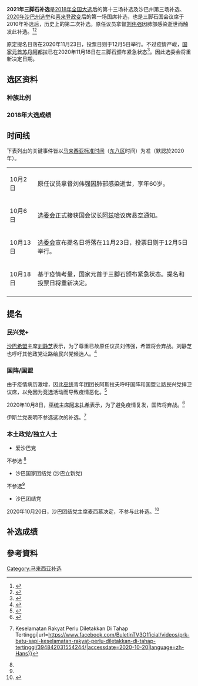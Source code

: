 {{future election}}
{{Infobox Election
| election_name = 2020年马来西亚下议院三脚石补选
| country = Malaysia
| type = <!--Please do not change this-->presidential<!-- For by-elections the infobox works better if classed as presidential-->
| ongoing = no
| previous_election = 2020年仕林补选
| previous_year = 2020
| next_election = 2021年宜力补选
| next_year = 2021
| seats_for_election = 1
| election_date = 未定
| image1 = <span style="line-height:150px; vertical-align:center; text-align:center; color:{{Party meta/color/民族复兴党}}; font-size:30px;"> '''WARISAN'''</span>
| candidate1 = 待定
| alliance1 = [[民兴党|民兴党]]+
| color1 = AEF0FD
| party1= [[民兴党|民兴党]]
| popular_vote1 = 
| percentage1 = 
| image2 = <span style="line-height:150px; vertical-align:center; text-align:center; color:navy; font-size:30px;"> '''PN'''</span>
| candidate2 = 待定
| alliance2 = [[国盟|国盟]]
| colour2 = 000080
| party2 = 
| popular_vote2 = 
| percentage2 = 
| image3 = <span style="line-height:150px; vertical-align:center; text-align:center; color:gray; font-size:30px;"> '''IND'''</span>
| candidate3 = 待定
| alliance3 = 
| party3 = 
| colour3 = C0C0C0
| popular_vote3 = 
| percentage3 = 
| title =三脚石国会议员
| before_election = [[刘伟强_(马来西亚)|刘伟强]]
| before_party = [[民兴党|民兴党]]
| after_election = 
| after_party =  
| map_image         = 
| map_size          = 250px
| map_alt           = 
| map               = 
| map_caption = 
}}
'''2021年三脚石补选'''是[[2018年马来西亚大选|2018年全国大选]]后的第十三场补选及沙巴州第三场补选、[[2020年沙巴州选举|2020年沙巴州选举]]和[[喜来登政变|喜来登政变]]后的第一场国席补选，也是三脚石国会议席于2010年补选后，历史上的第二次补选。原任议员拿督[[刘伟强_(马来西亚)|刘伟强]]因肺部感染逝世而触发此补选。<ref>{{Cite news|url=https://m.malaysiakini.com/news/544895|title=前首相署部长刘伟强病逝，享年60岁|accessdate=2020-10-02|author=|date=2020-10-02|publisher=当今大马|archive-date=2020-10-09|archive-url=https://web.archive.org/web/20201009030954/https://m.malaysiakini.com/news/544895|dead-url=no}}</ref><ref>{{cite news|title=刘伟强逝世享年60岁 · 三脚石国席或迎来补选|url=https://www.bernama.com/man/news.php?id=1885726|date=2020-10-02|publisher=马新社}}</ref>

原定提名日落在2020年11月23日，投票日则于12月5日举行。不过疫情严峻，[[马来西亚最高元首|国家元首]][[苏丹阿都拉|苏丹阿都拉]]已在2020年11月18日在三脚石颁布紧急状态<ref>{{Cite web|title=元首颁紧急状态 三脚石国席补选展延|url=https://www.kwongwah.com.my/20201118/%e5%85%83%e9%a6%96%e9%a2%81%e7%b4%a7%e6%80%a5%e7%8a%b6%e6%80%81-%e4%b8%89%e8%84%9a%e7%9f%b3%e5%9b%bd%e5%b8%ad%e8%a1%a5%e9%80%89%e5%b1%95%e5%bb%b6/|accessdate=2021-01-08|work=光华网|language=en-US|archive-date=2020-11-30|archive-url=https://web.archive.org/web/20201130093139/https://www.kwongwah.com.my/20201118/%e5%85%83%e9%a6%96%e9%a2%81%e7%b4%a7%e6%80%a5%e7%8a%b6%e6%80%81-%e4%b8%89%e8%84%9a%e7%9f%b3%e5%9b%bd%e5%b8%ad%e8%a1%a5%e9%80%89%e5%b1%95%e5%bb%b6/|dead-url=no}}</ref>。因此选委会将重新决定日期。

==选区资料==
===种族比例===
{{Pie chart|thumb=left|caption=三脚石国席各族选民数量|label1=[[马来西亚马来人|巫裔]]|value1=20|color1=green|label2=[[馬來西亞華人|华裔]]|value2=31|color2=red|label3=沙巴原住民|value3=39|color3=blue|label4=其他|value4=10|color4=yellow}}

===2018年大选成绩===
{{MASelec/top|Malaysia|2018|三脚石 (国会议席)|三脚石|percent=yes|change=yes}}
{{MASelec||WARISAN|[[刘伟强_(马来西亚)|刘伟强]]|12,976|55.78|+ 55.78}}
{{MASelec||BN|[[曾道玲|曾道玲]]|8,357|35.93|- 21.51}}
{{MASelec||AMANAH|韩扎阿都拉|980|4.21|+ 4.21}}
{{MASelec||PAS|诺莎柄苏|948|4.08|- 36.68}}
{{MASelec/total|有效选票|23,261| 100.00}}
{{MASelec/total|废票|655|}}
{{MASelec/total|未归还选票|113|}}
{{MASelec/total|投票率|24,029|73.77}}
{{MASelec/total|选民人数|32,574|}}
{{MASelec/total|多数票|4,619|19.86}}
{{MASelec/gain||WARISAN|BN|?}}
{{MASelec/source|hide={{cite web|url=http://www.federalgazette.agc.gov.my/outputp/pub_20180504_P.U.%20%28B%29%20246.pdf|title=His Majesty's Government Gazette - Notice of Contested Election, Parliament for the State of Sabah [P.U. (B) 246/2018]|date=3 May 2018|publisher=Attorney General's Chambers of Malaysia|accessdate=2018-08-01}}{{Dead link|date=June 2020 |bot=InternetArchiveBot |fix-attempted=yes }}
{{cite web|url=http://www.federalgazette.agc.gov.my/outputp/pub_20180530_P.U.%20%28B%29%20320.pdf|archive-url=https://web.archive.org/web/20191229000311/http://www.federalgazette.agc.gov.my/outputp/pub_20180530_P.U.%20%28B%29%20320.pdf|archive-date=2019-12-29|title=Federal Government Gazette - Results of Contested Election and Statements of the Poll after the Official Addition of Votes, Parliamentary Constituencies for the State of Sabah [P.U. (B) 320/2018]|date=28 May 2018|publisher=Attorney General's Chambers of Malaysia|accessdate=2018-08-01|dead-url=yes}}}}
{{end}}

==时间线==
下表列出的关键事件皆以[[马来西亚标准时间|马来西亚标准时间]]（[[东八区|东八区]]时间）为准（默認於2020年）。
{| class="wikitable"
|-
|10月2日||原任议员拿督刘伟强因肺部感染逝世，享年60岁。
|-
|10月6日||[[马来西亚选举委员会|选委会]]正式接获国会议长[[阿兹哈阿兹占·哈仑|阿兹哈]]议席悬空通知。
|-
|10月13日||[[马来西亚选举委员会|选委会]]宣布提名日将落在11月23日，投票日则于12月5日举行。
|-
|10月18日||基于疫情考量，国家元首于三脚石颁布紧急状态。提名和投票日将重新决定。
|-<!--
|月日||候选人提名日，并在上午10点截止。
|-
|月日||为期14天的竞选期正式开始。
|-
|月日||提前投票日，投票率为%。
|-
|月日||投票日截至5时半，投票率为。
|-
|月日||投票日下午5时30分后，计票中心开始计算票数。最终官方成绩需等到预计傍晚10时才能获知。
|-
|月日||官方补选成绩于晚间时分公布，由来自胜出。-->
|}

==提名==
===民兴党+===
[[希盟|沙巴希盟]]主席[[刘静芝|刘静芝]]表示，为了尊重已故原任议员刘伟强，希盟将会弃战。刘静芝也呼吁其他政党让路给民兴党候选人。<ref>{{Cite news|url=https://www.chinapress.com.my/20201014/%E2%97%A4%E5%B3%87%E9%83%BD%E6%B2%99%E6%AF%94%E8%A1%A5%E9%80%89%E2%97%A2%E5%B0%8A%E9%87%8D%E5%B7%B2%E6%95%85%E5%88%98%E4%BC%9F%E5%BC%BA-%E6%B2%99%E5%B8%8C%E7%9B%9F%E4%B8%8D%E4%B8%8A%E9%98%B5%E8%A1%A5/amp/|title=◤峇都沙比补选◢尊重已故刘伟强 沙希盟不上阵补选|accessdate=2020-10-16|author=中国报|date=2020-10-14|publisher=中国报|archive-date=2020-10-18|archive-url=https://web.archive.org/web/20201018070056/https://www.chinapress.com.my/20201014/%e2%97%a4%e5%b3%87%e9%83%bd%e6%b2%99%e6%af%94%e8%a1%a5%e9%80%89%e2%97%a2%e5%b0%8a%e9%87%8d%e5%b7%b2%e6%95%85%e5%88%98%e4%bc%9f%e5%bc%ba-%e6%b2%99%e5%b8%8c%e7%9b%9f%e4%b8%8d%e4%b8%8a%e9%98%b5%e8%a1%a5/amp/|dead-url=no}}</ref>

===国阵/国盟===
由于疫情病历激增，因此[[巫统|巫统]]青年团团长阿斯拉夫呼吁国阵和国盟让路民兴党捍卫议席，以免因为竞选活动而导致疫情恶化。<ref>{{Cite news|url=https://m.malaysiakini.com/news/545626|title=巫青盼抛政治分歧，倡国阵国盟让路三脚石补选|accessdate=2020-10-07|author=当今大马|date=2020-10-07|publisher=当今大马|archive-date=2020-10-09|archive-url=https://web.archive.org/web/20201009060111/https://m.malaysiakini.com/news/545626|dead-url=no}}</ref>

2020年10月8日，[[巫统|巫统]]主席[[阿末扎希|阿末扎希]]表示，为了避免疫情复发，国阵将弃战。<ref>{{Cite news|url=https://m.malaysiakini.com/news/545798|title=国阵弃战三脚石补选，PBS尚未有决定|accessdate=2020-10-08|author=当今大马|date=2020-10-08|publisher=当今大马|archive-date=2020-10-09|archive-url=https://web.archive.org/web/20201009131120/https://m.malaysiakini.com/news/545798|dead-url=no}}</ref>

伊斯兰党表明不参选这次的补选。<ref name=":0">{{Citation|title=PRK BATU SAPI {{!}} Keselamatan Rakyat Perlu Diletakkan Di Tahap Tertinggi|url=https://www.facebook.com/BuletinTV3Official/videos/prk-batu-sapi-keselamatan-rakyat-perlu-diletakkan-di-tahap-tertinggi/394842031554244/|accessdate=2020-10-20|language=zh-Hans}}</ref>

===本土政党/独立人士===
*爱沙巴党
不参选 <ref name=":0" />
*沙巴国家团结党 (沙巴立新党)
不参选<ref name=":0" />

*沙巴团结党
2020年10月20日，沙巴团结党主席麦西慕决定，不参与此补选。<ref>{{Cite web|title=PBS sits out of Batu Sapi polls|url=https://www.malaysiakini.com/news/547359|accessdate=2020-10-20|date=2020-10-20|work=Malaysiakini|language=en|archive-date=2020-11-01|archive-url=https://web.archive.org/web/20201101045028/https://www.malaysiakini.com/news/547359|dead-url=no}}</ref>

==补选成绩==
<!--
{{Pie chart
|thumb=right
|caption=2020年三脚石国会议席补选成绩（得票率）
|label1=[[民兴党|民兴党]]（[[民兴党|民兴党]]+[[希望联盟|希望联盟]]+[[沙民统|沙民统]] ）
|value1=
|color1={{Party meta/color/沙巴民兴党}}
|label2=[[国盟|国盟]]
|value2=
|color2={{Party meta/color/国阵}}
}}

{{MASelec/top|Malaysia|2020年|2020年三脚石补选|三脚石补选|by=yes|percent=yes|change=yes|reason=原任国会议员[[刘伟强_(马来西亚)|刘伟强]]病逝}}
{{MASelec||WARISAN||||}}
{{MASelec||BN||||}}
{{MASelec/total|合格选票||}}
{{MASelec/total|无效选票|}}
{{MASelec/total|投票率||}}
{{MASelec/total|登记选民数量|}}
{{MASelec/total|多数票||}}
{{MASelec/hold|||}}<!--依方程式  ((∆%₁− ∆%₂) ÷ 2 ) 计算--<>
{{MASelec/source|hide=1. }}
{{end}}
-->

==參考資料==
{{reflist}}

[[Category:马来西亚补选|Category:马来西亚补选]]